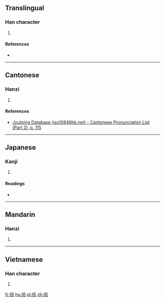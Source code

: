 ==Translingual==

===Han character===
{{Han char|rn=64|rad=手|as=07|sn=10|four=|canj=QRHR,QRR|ids=⿰扌吕}}

# {{defn|Han|sort=手07}}

====References====
* {{Han ref|kx=0434.241|dkj=12172|hdz=31883.030|uh=635B|ud=25435}}

----

==Cantonese==

===Hanzi===
{{yue-hanzi|jyut=[[leoi5]]|y=leui5}}

# {{defn|lang=yue|sort=手07}}

====References====
* [http://www.iso10646hk.net/jp/document/download.jsp Jyutping Database (iso10646hk.net) - Cantonese Pronunciation List (Part 2), p. 115]

----

==Japanese==

===Kanji===
{{ja-kanji|grade=|rs=手07}}

# {{defn|lang=ja|sort=手07}}

====Readings====
* {{ja-readings|on=[[りょ]] (ryo)|kun=[[とも]] (tomo)}}

----

==Mandarin==

===Hanzi===
{{cmn-hanzi|pin=[[lǚ]] ([[lü3]])|wg=lü<sup>3</sup>}}

# {{defn|lang=cmn|sort=手07}}

----

==Vietnamese==

===Han character===
{{vi-hantu|trã|rs=手07}}

# {{defn|lang=vi|sort=手07}}

[[fr:捛]]
[[hu:捛]]
[[pl:捛]]
[[zh:捛]]